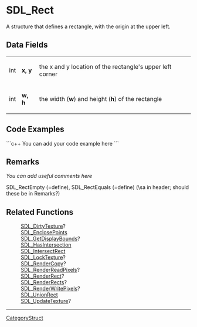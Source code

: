 <!-- pragma section-numbers off -->
<!-- pragma disable-camelcase -->

= SDL_Rect =
A structure that defines a rectangle, with the origin at the upper left.


== Data Fields ==
{|
|int
|'''x, y'''
|the x and y location of the rectangle's upper left corner
|-
|int
|'''w, h'''
|the width ('''w''') and height ('''h''') of the rectangle
|}

== Code Examples ==
```c++
You can add your code example here
```

== Remarks ==
''You can add useful comments here''

SDL_Rect<code></code>Empty (=define), SDL_Rect<code></code>Equals (=define) (\sa in header; should these be in Remarks?)

== Related Functions ==
:[[SDL_DirtyTexture]]?
:[[SDL_EnclosePoints]]
:[[SDL_GetDisplayBounds]]?
:[[SDL_HasIntersection]]
:[[SDL_IntersectRect]]
:[[SDL_LockTexture]]?
:[[SDL_RenderCopy]]?
:[[SDL_RenderReadPixels]]?
:[[SDL_RenderRect]]?
:[[SDL_RenderRects]]?
:[[SDL_RenderWritePixels]]?
:[[SDL_UnionRect]]
:[[SDL_UpdateTexture]]?

----
[[CategoryStruct]]
